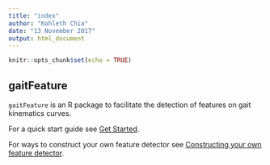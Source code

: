 ```yaml
---
title: "index"
author: "Kohleth Chia"
date: "13 November 2017"
output: html_document
---
```


```r
knitr::opts_chunk$set(echo = TRUE)
```

## gaitFeature

`gaitFeature` is an R package to facilitate the detection of features on gait kinematics curves.

For a quick start guide see [Get Started](articles/quick_start.html).

For ways to construct your own feature detector see [Constructing your own feature detector](articles/construct_new_feature_detector.html).
